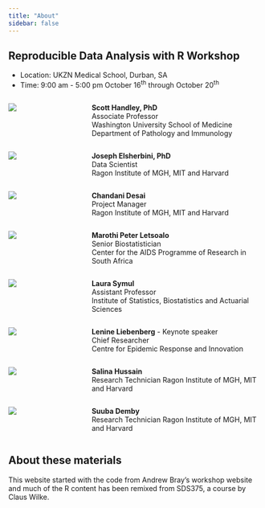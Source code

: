 ```yaml
---
title: "About"
sidebar: false
---
```


## Reproducible Data Analysis with R Workshop

- Location: UKZN Medical School, Durban, SA
- Time: 9:00 am - 5:00 pm October 16^th^ through  October 20^th^


::: columns
::: {.column width="30%"}
![](images/Scott.png){fig-align="left"}
:::
::: {.column width="70%"}
**Scott Handley, PhD**  
Associate Professor  
Washington University School of Medicine  
Department of Pathology and Immunology
:::
:::

::: columns
::: {.column width="30%"}
![](images/Joseph.png){fig-align="left"}
:::
::: {.column width="70%"}
**Joseph Elsherbini, PhD**  
Data Scientist  
Ragon Institute of MGH, MIT and Harvard
:::
:::

::: columns
::: {.column width="30%"}
![](images/Chandani.png){fig-align="left"}
:::
::: {.column width="70%"}
**Chandani Desai**  
Project Manager  
Ragon Institute of MGH, MIT and Harvard
:::
:::

::: columns
::: {.column width="30%"}
![](images/Marothi.png){fig-align="left"}
:::
::: {.column width="70%"}
**Marothi Peter Letsoalo**  
Senior Biostatistician  
Center for the AIDS Programme of Research in South Africa
:::
:::

::: columns
::: {.column width="30%"}
![](images/Laura.png){fig-align="left"}
:::
::: {.column width="70%"}
**Laura Symul**  
Assistant Professor  
Institute of Statistics, Biostatistics and Actuarial Sciences
:::
:::

::: columns
::: {.column width="30%"}
![](images/Lenine.png){fig-align="left"}
:::
::: {.column width="70%"}
**Lenine Liebenberg** - Keynote speaker  
Chief Researcher  
Centre for Epidemic Response and Innovation
:::
:::

::: columns
::: {.column width="30%"}
![](images/Salina.png){fig-align="left"}
:::
::: {.column width="70%"}
**Salina Hussain**  
Research Technician
Ragon Institute of MGH, MIT and Harvard
:::
:::

::: columns
::: {.column width="30%"}
![](images/Suuba.png){fig-align="left"}
:::
::: {.column width="70%"}
**Suuba Demby**  
Research Technician
Ragon Institute of MGH, MIT and Harvard
:::
:::

## About these materials

This website started with the code from Andrew Bray's workshop website and much of the R content has been remixed from SDS375, a course by Claus Wilke.
